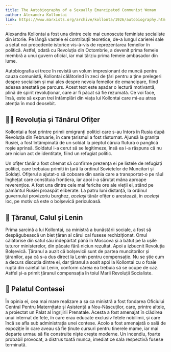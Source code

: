 ```yaml
---
title: The Autobiography of a Sexually Emancipated Communist Woman
author: Alexandra Kollontai
link: https://www.marxists.org/archive/kollonta/1926/autobiography.htm
---
```


Alexandra Kollontai a fost una dintre cele mai cunoscute feministe socialiste din istorie. Pe lângă vastele ei contribuții teoretice, de-a lungul carierei sale a setat noi precedente istorice vis-à-vis de reprezentarea femeilor în politică. Astfel, odată cu Revoluția din Octombrie, a devenit prima femeie membră a unui guvern oficial, iar mai târziu prima femeie ambasador din lume.

Autobiografia ei trece în revistă un volum impresionant de muncă pentru cauza comunistă, Kollontai călătorind în zeci de țări pentru a ține prelegeri despre socialism și mai ales despre nevoia femeilor de emancipare, fiind adesea arestată pe parcurs. Acest text este așadar o lectură motivantă, plină de spirit revoluționar, care ar fi păcat să fie rezumată. Ce voi face, însă, este să expun trei întâmplări din viața lui Kollontai care mi-au atras atenția în mod deosebit.

## 👮‍♂️ Revoluția și Tânărul Ofițer

Kollontai a fost printre primii emigranți politici care s-au întors în Rusia după Revoluția din Februarie, în care țarismul a fost răsturnat. Ajunsă la granița Rusiei, a fost întâmpinată de un soldat la pieptul căruia flutura o panglică roșie aprinsă. Soldatul i-a cerut să se legitimeze, însă ea i-a răspuns că nu are niciun act de identitate, fiind un refugiat politic.

Un ofițer tânăr a fost chemat să confirme prezența ei pe listele de refugiați politici, care trebuiau primiți în țară la ordinul Sovietelor de Muncitori și Soldați. Ofițerul a ajutat-o să coboare din sania care a transportat-o pe râul înghețat care constituia frontiera, iar apoi i-a sărutat mâna aproape reverențios. A fost una dintre cele mai fericite ore ale vieții ei, stând pe pământul Rusiei proaspăt eliberate. La patru luni distanță, la ordinul guvernului provizoriu burghez, _același_ tânăr ofițer o arestează, în _același_ loc, pe motiv că este o bolșevică periculoasă.

## 🐴 Țăranul, Calul și Lenin

Prima sarcină a lui Kollontai, ca ministră a bunăstării sociale, a fost să despăgubească un biet țăran al cărui cal fusese rechiziționat. Omul călătorise din satul său îndepărtat până în Moscova și a bătut pe la ușile tuturor ministerelor, din păcate fără niciun rezultat. Apoi a izbucnit Revoluția Bolșevică. Țăranul a auzit că bolșevicii sunt de partea muncitorilor și țăranilor, așa că s-a dus direct la Lenin pentru compensație. Nu se știe cum a decurs discuția dintre ei, dar țăranul a sosit apoi la Kollontai cu o foaie ruptă din caietul lui Lenin, conform căreia ea trebuia să se ocupe de caz. Astfel și-a primit țăranul compensația în toiul Marii Revoluții Socialiste.

## 🏰 Palatul Contesei

În opinia ei, cea mai mare realizare a sa ca ministră a fost fondarea Oficiului Central Pentru Maternitate și Asistență a Nou-Născuților, care, printre altele, a proiectat un Palat al Îngrijirii Prenatale. Acesta a fost amenajat în clădirea unui internat de fete, în care erau educate exclusiv fetele nobilimii, și care încă se afla sub administrația unei contese. Acolo a fost amenajată o sală de expoziție în care aveau să fie ținute cursuri pentru tinerele mame, iar mai departe urmau să fie construite niște crește moderne. Un incendiu, foarte probabil provocat, a distrus toată munca, imediat ce sala respectivă fusese terminată.
